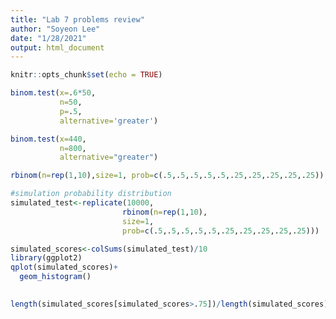 ```yaml
---
title: "Lab 7 problems review"
author: "Soyeon Lee"
date: "1/28/2021"
output: html_document
---
```


```r
knitr::opts_chunk$set(echo = TRUE)
```

```r
binom.test(x=.6*50,
           n=50,
           p=.5,
           alternative='greater')
```

```r
binom.test(x=440,
           n=800,
           alternative="greater")
```

```r
rbinom(n=rep(1,10),size=1, prob=c(.5,.5,.5,.5,.5,.25,.25,.25,.25,.25))

#simulation probability distribution
simulated_test<-replicate(10000,
                         rbinom(n=rep(1,10),
                         size=1, 
                         prob=c(.5,.5,.5,.5,.5,.25,.25,.25,.25,.25)))

simulated_scores<-colSums(simulated_test)/10
library(ggplot2)
qplot(simulated_scores)+
  geom_histogram()
  
```
```r
length(simulated_scores[simulated_scores>.75])/length(simulated_scores)

```

